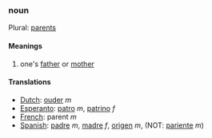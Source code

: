 ===noun===

Plural: [[parents]]

====Meanings====
#one's [[father]] or [[mother]]
====Translations====
*[[Dutch]]: [[ouder]] ''m''
*[[Esperanto]]: [[patro]] ''m'', [[patrino]] ''f''
*[[French]]: parent ''m''
*[[Spanish]]: [[padre]] ''m'', [[madre]] ''f'', [[origen]] ''m'', (NOT: [[pariente]] ''m'')